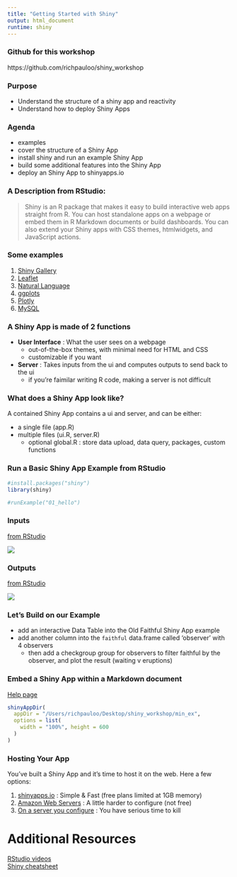 ```yaml
---
title: "Getting Started with Shiny"
output: html_document
runtime: shiny
---
```


### Github for this workshop  

https://github.com/richpauloo/shiny_workshop


### Purpose  

* Understand the structure of a shiny app and reactivity  
* Understand how to deploy Shiny Apps  


### Agenda  

* examples  
* cover the structure of a Shiny App  
* install shiny and run an example Shiny App  
* build some additional features into the Shiny App  
* deploy an Shiny App to shinyapps.io  


### A Description from RStudio:  

> Shiny is an R package that makes it easy to build interactive web apps straight from R. You can host standalone apps on a webpage or embed them in R Markdown documents or build dashboards. You can also extend your Shiny apps with CSS themes, htmlwidgets, and JavaScript actions.  


### Some examples  

1. [Shiny Gallery](https://shiny.rstudio.com/gallery/)  
2. [Leaflet](richpauloo.shinyapps.io/tds_leaflet)  
3. [Natural Language](richpauloo.shinyapps.io/abstr)  
4. [ggplots](richpauloo.shinyapps.io/word_cloud_app)  
5. [Plotly](richpauloo.shinyapps.io/ohi_viz)  
6. [MySQL](richpauloo.shinyapps.io/temp)


### A Shiny App is made of 2 functions  

* **User Interface** : What the user sees on a webpage  
    + out-of-the-box themes, with minimal need for HTML and CSS  
    + customizable if you want  
* **Server** : Takes inputs from the ui and computes outputs to send back to the ui  
    + if you're faimilar writing R code, making a server is not difficult  


### What does a Shiny App look like?  

A contained Shiny App contains a ui and server, and can be either:  

* a single file (app.R)  
* multiple files (ui.R, server.R)  
    + optional global.R : store data upload, data query, packages, custom functions  
    
    
### Run a Basic Shiny App Example from RStudio  
```r
#install.packages("shiny")
library(shiny)

#runExample("01_hello")
```


### Inputs  
[from RStudio](http://shiny.rstudio.com/images/shiny-cheatsheet.pdf)  

![](input.png)

### Outputs  
[from RStudio](http://shiny.rstudio.com/images/shiny-cheatsheet.pdf)  

![](output.png)

### Let's Build on our Example  

* add an interactive Data Table into the Old Faithful Shiny App example  
* add another column into the `faithful` data.frame called 'observer' with 4 observers  
    + then add a checkgroup group for observers to filter faithful by the observer, and plot the result (waiting v eruptions)  


### Embed a Shiny App within a Markdown document  

[Help page](https://rmarkdown.rstudio.com/authoring_embedded_shiny.html)  

```r
shinyAppDir(
  appDir = "/Users/richpauloo/Desktop/shiny_workshop/min_ex",
  options = list(
    width = "100%", height = 600
  )
)
```


### Hosting Your App  

You've built a Shiny App and it's time to host it on the web. Here a few options:  

1. [shinyapps.io](http://www.shinyapps.io/) : Simple & Fast (free plans limited at 1GB memory)  
2. [Amazon Web Servers](https://towardsdatascience.com/how-to-host-a-r-shiny-app-on-aws-cloud-in-7-simple-steps-5595e7885722) : A little harder to configure (not free)  
3. [On a server you configure](http://www.kimberlycoffey.com/blog/2016/2/13/mlz90wjw0k76446xkg262prvjp0l8u) : You have serious time to kill  



# Additional Resources  

[RStudio videos](http://shiny.rstudio.com/tutorial/)  
[Shiny cheatsheet](http://shiny.rstudio.com/images/shiny-cheatsheet.pdf)  

